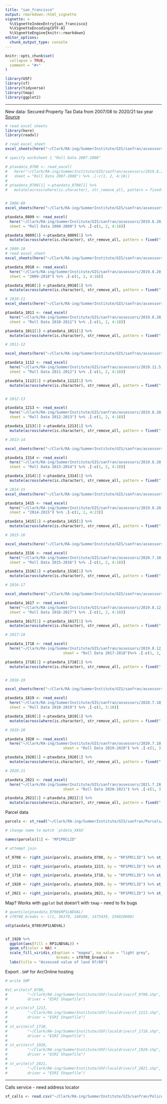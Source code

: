 ```yaml
---
title: "san_francisco"
output: rmarkdown::html_vignette
vignette: >
  %\VignetteIndexEntry{san_francisco}
  %\VignetteEncoding{UTF-8}
  %\VignetteEngine{knitr::rmarkdown}
editor_options: 
  chunk_output_type: console
---
```


```r
knitr::opts_chunk$set(
  collapse = TRUE,
  comment = "#>"
)
```

```r
library(USF)
library(sf)
library(tidyverse)
library(tmap)
library(ggplot2)
```

----

New data: Secured Property Tax Data from 2007/08 to 2020/21 tax year 
[Source](https://www.sfassessor.org/news-information/property-data-0)

```r
# read excel sheets
library(here)
library(readxl)

# read excel_sheet
excel_sheets(here("~/Clark/RA-ing/SummerInstitute/GIS/sanfran/assessors/2019.8.20__SF_ASR_Secured_Roll_Data_2007-2008.xlsx"))

# specify worksheet 1 "Roll Data 2007-2008"

# ptaxdata_0708 <- read_excel(
#   here("~/Clark/RA-ing/SummerInstitute/GIS/sanfran/assessors/2019.8.20__SF_ASR_Secured_Roll_Data_2007-2008.xlsx"), 
#   sheet = "Roll Data 2007-2008") %>% .[-c(1, 2, 4:18)] 
# 
# ptaxdata_0708[1] <-ptaxdata_0708[1] %>% 
#   mutate(across(where(is.character), str_remove_all, pattern = fixed(" ")))


# 2008-09
excel_sheets(here("~/Clark/RA-ing/SummerInstitute/GIS/sanfran/assessors/2019.8.20__SF_ASR_Secured_Roll_Data_2008-2009.xlsx"))

ptaxdata_0809 <- read_excel(
  here("~/Clark/RA-ing/SummerInstitute/GIS/sanfran/assessors/2019.8.20__SF_ASR_Secured_Roll_Data_2008-2009.xlsx"), 
  sheet = "Roll Data 2008-2009") %>% .[-c(1, 2, 4:18)]

ptaxdata_0809[1] <-ptaxdata_0809[1] %>% 
  mutate(across(where(is.character), str_remove_all, pattern = fixed(" ")))

# 2009-10
# read excel_sheet
excel_sheets(here("~/Clark/RA-ing/SummerInstitute/GIS/sanfran/assessors/2019.8.20__SF_ASR_Secured_Roll_Data_2009-2010.xlsx"))

ptaxdata_0910 <- read_excel(
  here("~/Clark/RA-ing/SummerInstitute/GIS/sanfran/assessors/2019.8.20__SF_ASR_Secured_Roll_Data_2009-2010.xlsx"), 
  sheet = "2009-2010") %>% .[-c(1, 2, 4:18)]

ptaxdata_0910[1] <-ptaxdata_0910[1] %>% 
  mutate(across(where(is.character), str_remove_all, pattern = fixed(" ")))

# 2010-11
excel_sheets(here("~/Clark/RA-ing/SummerInstitute/GIS/sanfran/assessors/2019.8.20__SF_ASR_Secured_Roll_Data_2010-2011.xlsx"))

ptaxdata_1011 <- read_excel(
  here("~/Clark/RA-ing/SummerInstitute/GIS/sanfran/assessors/2019.8.20__SF_ASR_Secured_Roll_Data_2010-2011.xlsx"), 
  sheet = "Roll Data 2010-2011") %>% .[-c(1, 2, 4:18)]

ptaxdata_1011[1] <-ptaxdata_1011[1] %>% 
  mutate(across(where(is.character), str_remove_all, pattern = fixed(" ")))

# 2011-12

excel_sheets(here("~/Clark/RA-ing/SummerInstitute/GIS/sanfran/assessors/2019.11.5__SF_ASR_Secured_Roll_Data_2011-2012.xlsx"))

ptaxdata_1112 <- read_excel(
  here("~/Clark/RA-ing/SummerInstitute/GIS/sanfran/assessors/2019.11.5__SF_ASR_Secured_Roll_Data_2011-2012.xlsx"), 
  sheet = "Roll Data 2011-2012") %>% .[-c(1, 2, 4:18)]

ptaxdata_1112[1] <-ptaxdata_1112[1] %>% 
  mutate(across(where(is.character), str_remove_all, pattern = fixed(" ")))


# 2012-13

ptaxdata_1213 <- read_excel(
  here("~/Clark/RA-ing/SummerInstitute/GIS/sanfran/assessors/2019.8.20__SF_ASR_Secured_Roll_Data_2012-2013.xlsx"),
  sheet = "Roll Data 2012-2013") %>% .[-c(1, 2, 4:18)]

ptaxdata_1213[1] <-ptaxdata_1213[1] %>% 
  mutate(across(where(is.character), str_remove_all, pattern = fixed(" ")))

# 2013-14

excel_sheets(here("~/Clark/RA-ing/SummerInstitute/GIS/sanfran/assessors/2019.8.20__SF_ASR_Secured_Roll_Data_2013-2014.xlsx"))

ptaxdata_1314 <- read_excel(
  here("~/Clark/RA-ing/SummerInstitute/GIS/sanfran/assessors/2019.8.20__SF_ASR_Secured_Roll_Data_2013-2014.xlsx"), 
  sheet = "Roll Data 2013-2014") %>% .[-c(1, 2, 4:18)]

ptaxdata_1314[1] <-ptaxdata_1314[1] %>% 
  mutate(across(where(is.character), str_remove_all, pattern = fixed(" ")))

# 2014-15
excel_sheets(here("~/Clark/RA-ing/SummerInstitute/GIS/sanfran/assessors/2019.8.20__SF_ASR_Secured_Roll_Data_2014-2015.xlsx"))

ptaxdata_1415 <- read_excel(
  here("~/Clark/RA-ing/SummerInstitute/GIS/sanfran/assessors/2019.8.20__SF_ASR_Secured_Roll_Data_2014-2015.xlsx"), 
  sheet = "2014-2015") %>% .[-c(1, 2, 4:23)]

ptaxdata_1415[1] <-ptaxdata_1415[1] %>% 
  mutate(across(where(is.character), str_remove_all, pattern = fixed(" ")))

# 2015-16

excel_sheets(here("~/Clark/RA-ing/SummerInstitute/GIS/sanfran/assessors/2020.7.10_SF_ASR_Secured_Roll_Data_2015-2016.xlsx"))

ptaxdata_1516 <- read_excel(
  here("~/Clark/RA-ing/SummerInstitute/GIS/sanfran/assessors/2020.7.10_SF_ASR_Secured_Roll_Data_2015-2016.xlsx"), 
  sheet = "Roll Data 2015-2016") %>% .[-c(1, 2, 4:18)]

ptaxdata_1516[1] <-ptaxdata_1516[1] %>% 
  mutate(across(where(is.character), str_remove_all, pattern = fixed(" ")))

# 2016-17

excel_sheets(here("~/Clark/RA-ing/SummerInstitute/GIS/sanfran/assessors/2019.8.12__SF_ASR_Secured_Roll_Data_2016-2017_0.xlsx"))

ptaxdata_1617 <- read_excel(
  here("~/Clark/RA-ing/SummerInstitute/GIS/sanfran/assessors/2019.8.12__SF_ASR_Secured_Roll_Data_2016-2017_0.xlsx"), 
  sheet = "Roll Data 2016-2017") %>% .[-c(1, 2, 4:18)]

ptaxdata_1617[1] <-ptaxdata_1617[1] %>% 
  mutate(across(where(is.character), str_remove_all, pattern = fixed(" ")))

# 2017-18

ptaxdata_1718 <- read_excel(
  here("~/Clark/RA-ing/SummerInstitute/GIS/sanfran/assessors/2019.8.12__SF_ASR_Secured_Roll_Data_2017-2018.xlsx"),
                          sheet = "Roll Data 2017-2018")%>% .[-c(1, 2, 4:18)]

ptaxdata_1718[1] <-ptaxdata_1718[1] %>% 
  mutate(across(where(is.character), str_remove_all, pattern = fixed(" ")))


# 2018-19

excel_sheets(here("~/Clark/RA-ing/SummerInstitute/GIS/sanfran/assessors/2020.7.10_SF_ASR_Secured_Roll_Data_2018-2019.xlsx"))

ptaxdata_1819 <- read_excel(
  here("~/Clark/RA-ing/SummerInstitute/GIS/sanfran/assessors/2020.7.10_SF_ASR_Secured_Roll_Data_2018-2019.xlsx"), 
  sheet = "Roll Data 2018-2019") %>% .[-c(1, 3:18)]

ptaxdata_1819[1] <-ptaxdata_1819[1] %>% 
  mutate(across(where(is.character), str_remove_all, pattern = fixed(" ")))

# 2019-20

ptaxdata_1920 <- read_excel(
  here("~/Clark/RA-ing/SummerInstitute/GIS/sanfran/assessors/2020.7.10_SF_ASR_Secured_Roll_Data_2019-2020.xlsx"),
                          sheet = "Roll Data 2019-2020") %>% .[-c(1, 3:18)]

ptaxdata_1920[1] <-ptaxdata_1920[1] %>% 
  mutate(across(where(is.character), str_remove_all, pattern = fixed(" ")))

# 2020-21

ptaxdata_2021 <- read_excel(
  here("~/Clark/RA-ing/SummerInstitute/GIS/sanfran/assessors/2021.7.28_SF_ASR_Secured_Roll_Data_2020-2021.xlsx"),
                          sheet = "Roll Data 2020-2021") %>% .[-c(1, 3:18)]

ptaxdata_2021[1] <-ptaxdata_2021[1] %>% 
  mutate(across(where(is.character), str_remove_all, pattern = fixed(" ")))


```


Parcel data

```r
parcels <- st_read("~/Clark/RA-ing/SummerInstitute/GIS/sanfran/Parcels/Parcels/sanfranparcel.shp")

# change name to match `ptdata_XXXX`

names(parcels)[1] <- "RP1PRCLID"

# attempt join

sf_0708 <- right_join(parcels, ptaxdata_0708, by = "RP1PRCLID") %>% st_as_sf()

sf_1213 <- right_join(parcels, ptaxdata_1213, by = "RP1PRCLID") %>% st_as_sf()

sf_1718 <- right_join(parcels, ptaxdata_1718, by = "RP1PRCLID") %>% st_as_sf()

sf_1920 <- right_join(parcels, ptaxdata_1920, by = "RP1PRCLID") %>% st_as_sf() 

sf_2021 <- right_join(parcels, ptaxdata_2021, by = "RP1PRCLID") %>% st_as_sf() 


```

Map? Works with `ggplot` but doesn't with `tmap` - need to fix bugs


```r

# quantile(ptaxdata_0708$RP1LNDVAL)
# sf0708_breaks <- c(1, 36370, 140186, 1475439, 256020000)

sd(ptaxdata_0708$RP1LNDVAL)


sf_1920 %>%
  ggplot(aes(fill = RP1LNDVAL)) + 
  geom_sf(color = NA) + 
  scale_fill_viridis_c(option = "magma", na.value = "light grey",
                       breaks = sf0708_breaks) +
  labs(title = "Assessed value of land 07/08")
```

Export `.SHP` for ArcOnline hosting

```r
# write SHP

#st_write(sf_0708, 
#         "~/Clark/RA-ing/SummerInstitute/USF/localdrive/sf_0708.shp", 
#         driver = "ESRI Shapefile")

# st_write(sf_1213,
#         "~/Clark/RA-ing/SummerInstitute/USF/localdrive/sf_1213.shp",
#         driver = "ESRI Shapefile")
# 
# st_write(sf_1718,
#         "~/Clark/RA-ing/SummerInstitute/USF/localdrive/sf_1718.shp",
#         driver = "ESRI Shapefile")
# 
# st_write(sf_1920,
#         "~/Clark/RA-ing/SummerInstitute/USF/localdrive/sf_1920.shp",
#         driver = "ESRI Shapefile")
# 
# st_write(sf_2021,
#         "~/Clark/RA-ing/SummerInstitute/USF/localdrive/sf_2021.shp",
#         driver = "ESRI Shapefile")

```

-----

Calls service - need address locator

```r
sf_calls <- read.csv("~/Clark/RA-ing/SummerInstitute/GIS/sanfran/Police_Department_Calls_for_Service.csv")
```

